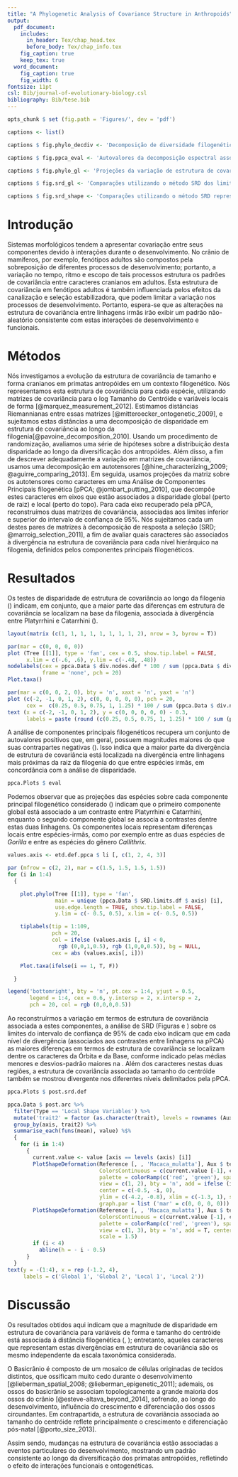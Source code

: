 ```yaml
---
title: "A Phylogenetic Analysis of Covariance Structure in Anthropoids"
output:
  pdf_document:
    includes:
      in_header: Tex/chap_head.tex
      before_body: Tex/chap_info.tex
    fig_caption: true
    keep_tex: true
  word_document:
    fig_caption: true
    fig_width: 6
fontsize: 11pt
csl: Bib/journal-of-evolutionary-biology.csl
bibliography: Bib/tese.bib
---	
```


```r
opts_chunk $ set (fig.path = 'Figures/', dev = 'pdf')
```


```r

captions <- list()

captions $ fig.phylo_decdiv <- 'Decomposição de diversidade filogenética em respeito à estrutura de covariância utilizando distâncias Riemannianas. O tamanho do círculo indica o valor de diversidade associada cada nó, de acordo com a legenda. \\label{fig:phylo_decdiv}'

captions $ fig.ppca_eval <- 'Autovalores da decomposição espectral associada à Análise de Componentes Principais Filogenéticos. No painel superior, barras indicam o valor associado à cada autovalor; barras em cinza indicam autovalores cujos autovetores associados foram considerados nas análises subsequentes. No painel inferior, gráfico de dispersão entre a variância associada a cada autovetor e o índice de autocorrelação filogenética de Moran. \\label{fig:ppca_eval}'

captions $ fig.phylo_gl <- 'Projeções da variação de estrutura de covariância de cada espécie sobre os Componentes Principais Filogenéticos considerados, segundo a \\autoref{fig:ppca_eval}. Círculos azuis e vermelhos indicam valores positivos e negativos, respectivamente. A magnitude de cada projeção é indicada pelo tamanho do círculo, de acordo com a legenda. \\label{fig:phylo_gl}'

captions $ fig.srd_gl <- 'Comparações utilizando o método SRD dos limites associados ao intervalo de confiança de 95\\% cada Componente Principal Filogenético considerado, segundo a \\autoref{fig:ppca_eval}. \\label{fig:srd_gl}'

captions $ fig.srd_shape <- 'Comparações utilizando o método SRD representados sobre a forma craniana de um macaco rhesus (\\emph{Macaca mulatta}). Cores próximas ao vermelho indicam caracteres que divergem mais em relação à estrutura de covariância em cada comparação; cores próximas ao verde indicam pouca divergência. \\label{fig:srd_shape}'

```

# Introdução

Sistemas morfológicos tendem a apresentar covariação entre seus componentes devido à interações durante o desenvolvimento. No crânio de mamíferos, por exemplo, fenótipos adultos são compostos pela sobreposição de diferentes processos de desenvolvimento; portanto, a variação no tempo, ritmo e escopo de tais processos estrutura os padrões de covariância entre caracteres cranianos em adultos. Esta estrutura de covariância em fenótipos adultos é também influenciada pelos efeitos da canalização e seleção estabilizadora, que podem limitar a variação nos processos de desenvolvimento. Portanto, espera-se que as alterações na estrutura de covariância entre linhagens irmãs irão exibir um padrão não-aleatório consistente com estas interações de desenvolvimento e funcionais.

# Métodos

Nós investigamos a evolução da estrutura de covariância de tamanho e forma cranianos em primatas antropóides em um contexto filogenético. Nós representamos esta estrutura de covariância para cada espécie, utilizando matrizes de covariância para o log Tamanho do Centróide e variáveis locais de forma [@marquez_measurement_2012]. Estimamos distâncias Riemannianas entre essas matrizes [@mitteroecker_ontogenetic_2009], e sujeitamos estas distâncias a uma decomposição de disparidade em estrutura de covariância ao longo da filogenia[@pavoine_decomposition_2010]. Usando um procedimento de randomização, avaliamos uma série de hipóteses sobre a distribuição desta disparidade ao longo da diversificação dos antropóides. Além disso, a fim de descrever adequadamente a variação em matrizes de covariância, usamos uma decomposição em autotensores [@hine_characterizing_2009; @aguirre_comparing_2013]. Em seguida, usamos projeções da matriz sobre os autotensores como caracteres em uma Análise de Componentes Principais filogenética [pPCA; @jombart_putting_2010], que decompõe estes caracteres em eixos que estão associados a disparidade global (perto de raiz) e local (perto do topo). Para cada eixo recuperado pela pPCA, reconstruímos duas matrizes de covariância, associadas aos limites inferior e superior do intervalo de confiança de 95\%. Nós sujeitamos cada um destes pares de matrizes à decomposição de resposta a seleção [SRD; @marroig_selection_2011], a fim de avaliar quais caracteres são associados à divergência na estrutura de covariância para cada nível hierárquico na filogenia, definidos pelos componentes principais filogenéticos.

# Resultados

Os testes de disparidade de estrutura de covariância ao longo da filogenia (\autoref{tab:riem_decdiv}) indicam, em conjunto, que a maior parte das diferenças em estrutura de covariância se localizam na base da filogenia, associada à divergência entre Platyrrhini e Catarrhini (\autoref{fig:phylo_decdiv}).

\input{Tables/riem_decdiv} <!-- tab:decdiv -->

```r
layout(matrix (c(1, 1, 1, 1, 1, 1, 1, 1, 2), nrow = 3, byrow = T))

par(mar = c(0, 0, 0, 0))
plot (Tree [[1]], type = 'fan', cex = 0.5, show.tip.label = FALSE,
      x.lim = c(-.6, .6), y.lim = c(-.48, .48))
nodelabels(cex = ppca.Data $ div.nodes.def * 100 / sum (ppca.Data $ div.nodes.def),
           frame = 'none', pch = 20)
Plot.taxa()

par(mar = c(0, 0, 2, 0), bty = 'n', xaxt = 'n', yaxt = 'n')
plot (c(-2, -1, 0, 1, 2), c(0, 0, 0, 0, 0), pch = 20,
      cex =  c(0.25, 0.5, 0.75, 1, 1.25) * 100 / sum (ppca.Data $ div.nodes.def), xlim = c(-2.5, 2.5))
text (x = c(-2, -1, 0, 1, 2), y = c(0, 0, 0, 0, 0) - 0.3,
      labels = paste (round (c(0.25, 0.5, 0.75, 1, 1.25) * 100 / sum (ppca.Data $ div.nodes.def)), '%', sep = ''))

```

A análise de componentes principais filogenéticos recupera um conjunto de autovalores positivos que, em geral, possuem magnitudes maiores do que suas contrapartes negativas (\autoref{fig:ppca_eval}). Isso indica que a maior parte da divergência de estrutura de covariância está localizada na divergência entre linhagens mais próximas da raiz da filogenia do que entre espécies irmãs, em concordância com a análise de disparidade.

```r
ppca.Plots $ eval
```

Podemos observar que as projeções das espécies sobre cada componente principal filogenético considerado (\autoref{fig:phylo_gl}) indicam que o primeiro componente global está associado a um contraste entre Platyrrhini e Catarrhini, enquanto o segundo componente global se associa a contrastes dentre estas duas linhagens. Os componentes locais representam diferenças locais entre espécies-irmãs, como por exemplo entre as duas espécies de *Gorilla* e entre as espécies do gênero *Callithrix*.

```r

values.axis <- etd.def.ppca $ li [, c(1, 2, 4, 3)]

par (mfrow = c(2, 2), mar = c(1.5, 1.5, 1.5, 1.5))
for (i in 1:4)
  {

    plot.phylo(Tree [[1]], type = 'fan',
               main = unique (ppca.Data $ SRD.limits.df $ axis) [i],
               use.edge.length = TRUE, show.tip.label = FALSE,
               y.lim = c(- 0.5, 0.5), x.lim = c(- 0.5, 0.5))

    tiplabels(tip = 1:109,
              pch = 20,
              col = ifelse (values.axis [, i] < 0,
                rgb (0,0,1,0.5), rgb (1,0,0,0.5)), bg = NULL,
              cex = abs (values.axis[, i]))

    Plot.taxa(ifelse(i == 1, T, F))

  }

legend('bottomright', bty = 'n', pt.cex = 1:4, yjust = 0.5,
       legend = 1:4, cex = 0.6, y.intersp = 2, x.intersp = 2, 
       pch = 20, col = rgb (0,0,0,0.5))
```

Ao reconstruírmos a variação em termos de estrutura de covariância associada a estes componentes, a análise de SRD (Figuras \ref{fig:srd_gl} e \ref{fig:srd_shape}) sobre os limites do intervalo de confiança de 95\% de cada eixo indicam que em cada nível de divergência (associados aos contrastes entre linhagens na pPCA) as maiores diferenças em termos de estrutura de covariância se localizam dentre os caracteres da Órbita e da Base, conforme indicado pelas médias menores e desvios-padrão maiores na \autoref{fig:srd_gl}. Além dos caracteres nestas duas regiões, a estrutura de covariância associada ao tamanho do centróide também se mostrou divergente nos diferentes níveis delimitados pela pPCA.

```r
ppca.Plots $ post.srd.def
```

```r
ppca.Data $ post.arc %>%
  filter(Type == 'Local Shape Variables') %>%
  mutate('trait2' = factor (as.character(trait), levels = rownames (Aux $ def.hyp))) %>%
  group_by(axis, trait2) %>%
  summarise_each(funs(mean), value) %$%
  {
    for (i in 1:4)
      {
        current.value <- value [axis == levels (axis) [i]]
        PlotShapeDeformation(Reference [, , 'Macaca_mulatta'], Aux $ tessel.38,
                             ColorsContinuous = c(current.value [-1], current.value [-1]),
                             palette = colorRamp(c('red', 'green'), space = 'Lab'),
                             view = c(1, 2), bty = 'n', add = ifelse (i == 1, F, T),
                             center = c(-0.5, -i, 0),
                             ylim = c(-4.2, -0.8), xlim = c(-1.3, 1), scale = 1.5,
                             graph.par = list ('mar' = c(0, 0, 0, 0)))
        PlotShapeDeformation(Reference [, , 'Macaca_mulatta'], Aux $ tessel.38,
                             ColorsContinuous = c(current.value [-1], current.value [-1]),
                             palette = colorRamp(c('red', 'green'), space = 'Lab'),
                             view = c(1, 3), bty = 'n', add = T, center = c(0.5, 0, -i),
                             scale = 1.5)
        if (i < 4)
          abline(h = - i - 0.5)
      }
  }
text(y = -(1:4), x = rep (-1.2, 4),
     labels = c('Global 1', 'Global 2', 'Local 1', 'Local 2'))
```

# Discussão

Os resultados obtidos aqui indicam que a magnitude de disparidade em estrutura de covariância para variáveis de forma e tamanho do centróide está associada à distância filogenética (\autoref{tab:riem_decdiv}, \autoref{fig:phylo_decdiv}); entretanto, aqueles caracteres que representam estas divergências em estrutura de covariância são os mesmo independente da escala taxonômica considerada.

O Basicrânio é composto de um mosaico de células originadas de tecidos distintos, que ossificam muito cedo durante o desenvolvimento [@lieberman_spatial_2008; @lieberman_epigenetic_2011]; ademais, os ossos do basicrânio se associam topologicamente a grande maioria dos ossos do crânio [@esteve-altava_beyond_2014], sofrendo, ao longo do desenvolvimento, influência do crescimento e diferenciação dos ossos circundantes. Em contrapartida, a estrutura de covariância associada ao tamanho do centróide reflete principalmente o crescimento e diferenciação pós-natal [@porto_size_2013].

Assim sendo, mudanças na estrutura de covariância estão associadas a eventos particulares do desenvolvimento, mostrando um padrão consistente ao longo da diversificação dos primatas antropóides, refletindo o efeito de interações funcionais e ontogenéticas.

